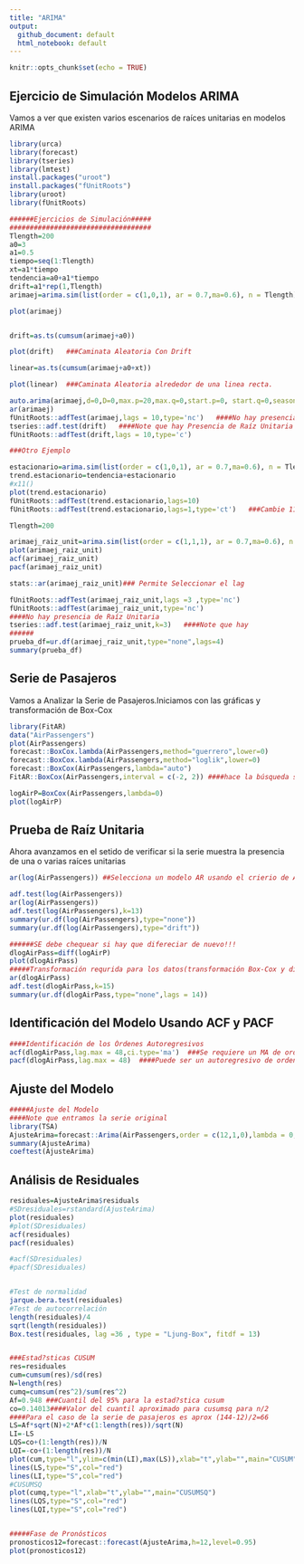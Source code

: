```yaml
---
title: "ARIMA"
output: 
  github_document: default
  html_notebook: default
---
```


```r
knitr::opts_chunk$set(echo = TRUE)
```

## Ejercicio de Simulación Modelos ARIMA

Vamos a ver que existen varios escenarios de raíces unitarias en modelos ARIMA

```r
library(urca)
library(forecast)
library(tseries)
library(lmtest)
install.packages("uroot")
install.packages("fUnitRoots")
library(uroot)
library(fUnitRoots)

######Ejercicios de Simulación#####
###################################
Tlength=200
a0=3
a1=0.5
tiempo=seq(1:Tlength)
xt=a1*tiempo
tendencia=a0+a1*tiempo
drift=a1*rep(1,Tlength)
arimaej=arima.sim(list(order = c(1,0,1), ar = 0.7,ma=0.6), n = Tlength)

plot(arimaej)


drift=as.ts(cumsum(arimaej+a0))

plot(drift)   ###Caminata Aleatoria Con Drift

linear=as.ts(cumsum(arimaej+a0+xt))

plot(linear)  ###Caminata Aleatoria alrededor de una linea recta.

auto.arima(arimaej,d=0,D=0,max.p=20,max.q=0,start.p=0, start.q=0,seasonal=FALSE,max.order=20,stationary=TRUE,ic="aic",stepwise=FALSE,allowmean = TRUE)
ar(arimaej)
fUnitRoots::adfTest(arimaej,lags = 10,type='nc')   ####No hay presencia de Raíz Unitaria
tseries::adf.test(drift)   ####Note que hay Presencia de Raíz Unitaria
fUnitRoots::adfTest(drift,lags = 10,type='c')

###Otro Ejemplo

estacionario=arima.sim(list(order = c(1,0,1), ar = 0.7,ma=0.6), n = Tlength)
trend.estacionario=tendencia+estacionario
#x11()
plot(trend.estacionario)
fUnitRoots::adfTest(trend.estacionario,lags=10)
fUnitRoots::adfTest(trend.estacionario,lags=1,type='ct')   ###Cambie 11 rezago hasta 


```
```r
Tlength=200

arimaej_raiz_unit=arima.sim(list(order = c(1,1,1), ar = 0.7,ma=0.6), n = Tlength)
plot(arimaej_raiz_unit)
acf(arimaej_raiz_unit)
pacf(arimaej_raiz_unit)

stats::ar(arimaej_raiz_unit)### Permite Seleccionar el lag

fUnitRoots::adfTest(arimaej_raiz_unit,lags =3 ,type='nc')  
fUnitRoots::adfTest(arimaej_raiz_unit,type='nc') 
####No hay presencia de Raíz Unitaria
tseries::adf.test(arimaej_raiz_unit,k=3)   ####Note que hay 
######
prueba_df=ur.df(arimaej_raiz_unit,type="none",lags=4)
summary(prueba_df)

```

## Serie de Pasajeros

Vamos a Analizar la Serie de Pasajeros.Iniciamos con las gráficas y transformación de Box-Cox

```r
library(FitAR)
data("AirPassengers")
plot(AirPassengers)
forecast::BoxCox.lambda(AirPassengers,method="guerrero",lower=0)
forecast::BoxCox.lambda(AirPassengers,method="loglik",lower=0)
forecast::BoxCox(AirPassengers,lambda="auto")
FitAR::BoxCox(AirPassengers,interval = c(-2, 2)) ####hace la búsqueda sobre el intervalo propuesto

logAirP=BoxCox(AirPassengers,lambda=0)
plot(logAirP)
```
## Prueba de Raíz Unitaria
Ahora avanzamos en el setido de verificar si la serie muestra la presencia de una o varias raíces unitarias
```r
ar(log(AirPassengers)) ##Selecciona un modelo AR usando el crierio de Akaike  a la serie Aaa

adf.test(log(AirPassengers))
ar(log(AirPassengers))
adf.test(log(AirPassengers),k=13)
summary(ur.df(log(AirPassengers),type="none"))
summary(ur.df(log(AirPassengers),type="drift"))

######SE debe chequear si hay que difereciar de nuevo!!!
dlogAirPass=diff(logAirP)
plot(dlogAirPass)
#####Transformación requrida para los datos(transformación Box-Cox y diferencia ordinaria)
ar(dlogAirPass)
adf.test(dlogAirPass,k=15)
summary(ur.df(dlogAirPass,type="none",lags = 14))

```
## Identificación del Modelo Usando ACF y PACF
```r
####Identificación de los Órdenes Autoregresivos
acf(dlogAirPass,lag.max = 48,ci.type='ma')  ###Se requiere un MA de orden muy grande
pacf(dlogAirPass,lag.max = 48)  ####Puede ser un autoregresivo de orden 12
```

## Ajuste del Modelo

```r
#####Ajuste del Modelo
####Note que entramos la serie original
library(TSA)
AjusteArima=forecast::Arima(AirPassengers,order = c(12,1,0),lambda = 0,include.constant = TRUE)
summary(AjusteArima)
coeftest(AjusteArima)

```

## Análisis de Residuales

```r
residuales=AjusteArima$residuals
#SDresiduales=rstandard(AjusteArima)
plot(residuales)
#plot(SDresiduales)
acf(residuales)
pacf(residuales)

#acf(SDresiduales)
#pacf(SDresiduales)


#Test de normalidad
jarque.bera.test(residuales)
#Test de autocorrelación
length(residuales)/4
sqrt(length(residuales))
Box.test(residuales, lag =36 , type = "Ljung-Box", fitdf = 13)


###Estad?sticas CUSUM
res=residuales
cum=cumsum(res)/sd(res)
N=length(res)
cumq=cumsum(res^2)/sum(res^2)
Af=0.948 ###Cuantil del 95% para la estad?stica cusum
co=0.14013####Valor del cuantil aproximado para cusumsq para n/2
####Para el caso de la serie de pasajeros es aprox (144-12)/2=66
LS=Af*sqrt(N)+2*Af*c(1:length(res))/sqrt(N)
LI=-LS
LQS=co+(1:length(res))/N
LQI=-co+(1:length(res))/N
plot(cum,type="l",ylim=c(min(LI),max(LS)),xlab="t",ylab="",main="CUSUM")
lines(LS,type="S",col="red")
lines(LI,type="S",col="red")
#CUSUMSQ
plot(cumq,type="l",xlab="t",ylab="",main="CUSUMSQ")                      
lines(LQS,type="S",col="red")                                                                           
lines(LQI,type="S",col="red")


#####Fase de Pronósticos
pronosticos12=forecast::forecast(AjusteArima,h=12,level=0.95)
plot(pronosticos12)
```




